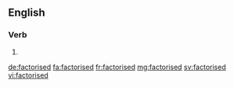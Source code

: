 ==English==

===Verb===
{{head|en}}

# {{en-past of|factorise}}

[[de:factorised]]
[[fa:factorised]]
[[fr:factorised]]
[[mg:factorised]]
[[sv:factorised]]
[[vi:factorised]]